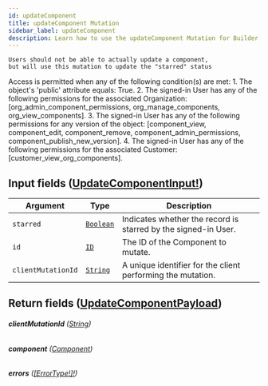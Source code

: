 ```yaml
---
id: updateComponent
title: updateComponent Mutation
sidebar_label: updateComponent
description: Learn how to use the updateComponent Mutation for Builder's API.
---
```


    Users should not be able to actually update a component,
    but will use this mutation to update the "starred" status

Access is permitted when any of the following condition(s) are met: 1. The object's 'public' attribute equals: True. 2. The signed-in User has any of the following permissions for the associated Organization: [org_admin_component_permissions, org_manage_components, org_view_components]. 3. The signed-in User has any of the following permissions for any version of the object: [component_view, component_edit, component_remove, component_admin_permissions, component_publish_new_version]. 4. The signed-in User has any of the following permissions for the associated Customer: [customer_view_org_components].

## Input fields ([UpdateComponentInput!](/self-managed/composer/builder/api/schema/input_object/UpdateComponentInput.mdx))

| Argument           | Type                                       | Description                                                    |
| ------------------ | ------------------------------------------ | -------------------------------------------------------------- |
| `starred`          | [`Boolean`](/self-managed/composer/builder/api/schema/scalar/Boolean.mdx) | Indicates whether the record is starred by the signed-in User. |
| `id`               | [`ID`](/self-managed/composer/builder/api/schema/scalar/ID.mdx)           | The ID of the Component to mutate.                             |
| `clientMutationId` | [`String`](/self-managed/composer/builder/api/schema/scalar/String.mdx)   | A unique identifier for the client performing the mutation.    |

## Return fields ([UpdateComponentPayload](/self-managed/composer/builder/api/schema/object/UpdateComponentPayload.mdx))

###### <b>clientMutationId</b> ([String](/self-managed/composer/builder/api/schema/scalar/String.mdx))

###### <b>component</b> ([Component](/self-managed/composer/builder/api/schema/object/Component.mdx))

###### <b>errors</b> ([[ErrorType!]!](/self-managed/composer/builder/api/schema/object/ErrorType.mdx))
